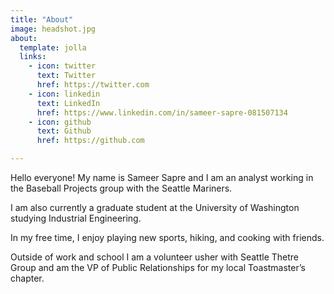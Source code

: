 ```yaml
---
title: "About"
image: headshot.jpg
about:
  template: jolla
  links:
    - icon: twitter
      text: Twitter
      href: https://twitter.com
    - icon: linkedin
      text: LinkedIn
      href: https://www.linkedin.com/in/sameer-sapre-081507134
    - icon: github
      text: Github
      href: https://github.com

---
```


Hello everyone! My name is Sameer Sapre and I am an analyst working in the Baseball Projects group with the Seattle Mariners.

I am also currently a graduate student at the University of Washington studying Industrial Engineering. 

In my free time, I enjoy playing new sports, hiking, and cooking with friends.

Outside of work and school I am a volunteer usher with Seattle Thetre Group and am the VP of Public Relationships for my local Toastmaster's chapter.